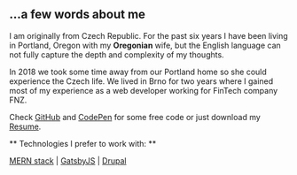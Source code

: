 ## ...a few words about me

I am originally from Czech Republic. For the past six years I have been living in Portland,
Oregon with my <strong>Oregonian</strong> wife, but the English language can not fully capture
the depth and complexity of my thoughts.

In 2018 we took some time away from our Portland home so she could experience the Czech life.
We lived in Brno for two years where I gained most of my experience as a web developer working for FinTech company FNZ.

‍Check [GitHub](https://github.com/blahutkam) and [CodePen](https://codepen.io/blahec) for some free code or just download my [Resume](https://drive.google.com/file/d/1BdEOUr5v9zeSEFPnXaiV6sj-p2yAb6jJ/view).

** Technologies I prefer to work with: **

[MERN stack](https://www.mongodb.com/mern-stack) |
[GatsbyJS](https://www.gatsbyjs.com/) | [Drupal](https://www.drupal.org/)
